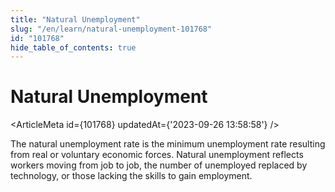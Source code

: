 ```yaml
---
title: "Natural Unemployment"
slug: "/en/learn/natural-unemployment-101768"
id: "101768"
hide_table_of_contents: true
---
```



# Natural Unemployment

<ArticleMeta id={101768} updatedAt={'2023-09-26 13:58:58'} />
<div className='border-solid border-b border-t-0 my-4 border-[var(--ifm-color-gray-300)]' />

The natural unemployment rate is the minimum unemployment rate resulting from real or voluntary economic forces. Natural unemployment reflects workers moving from job to job, the number of unemployed replaced by technology, or those lacking the skills to gain employment.
